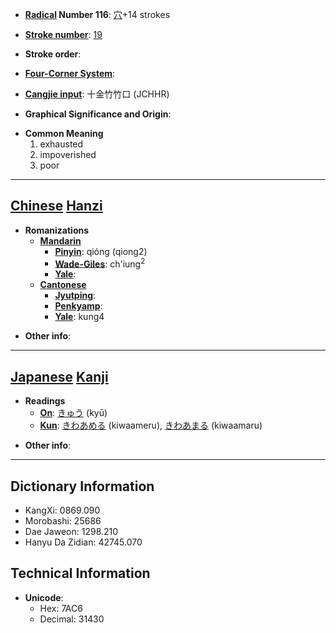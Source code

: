 * '''[[Wiktionary:Chinese radical index| Radical]] Number 116''': [[Wiktionary:Chinese radical index 穴|穴]]+14 strokes

* '''[[Wiktionary:Chinese total strokes index|Stroke number]]''': [[Wiktionary:Chinese total strokes index 19|19]]

* '''Stroke order''': 

* '''[[Wiktionary:Chinese four corner index|Four-Corner System]]''': 

* '''[[Wiktionary:Chinese Cangjie index|Cangjie input]]''': 十金竹竹口 (JCHHR)

* '''Graphical Significance and Origin''': 

* '''Common Meaning'''
*#exhausted
*# impoverished
*# poor


----

== [[Chinese]] [[Hanzi]] ==

* '''Romanizations'''
** '''[[Mandarin]]'''
*** '''[[Pinyin]]''': qióng (qiong2)
*** '''[[Wade-Giles]]''': ch'iung<sup>2</sup>
*** '''[[Yale]]''': 
** '''[[Cantonese]]'''
*** '''[[Jyutping]]''':
*** '''[[Penkyamp]]''': 
*** '''[[Yale]]''': kung4

* '''Other info''': 

----

== [[Japanese]] [[Kanji]] ==

* '''Readings'''
** '''[[On]]''': [[きゅう]] (kyū)
** '''[[Kun]]''': [[きわあめる]] (kiwaameru), [[きわあまる]] (kiwaamaru)

* '''Other info''':  

----

== Dictionary Information ==

* KangXi: 0869.090
* Morobashi: 25686
* Dae Jaweon: 1298.210
* Hanyu Da Zidian: 42745.070

== Technical Information ==

* '''Unicode''':
** Hex: 7AC6
** Decimal: 31430
